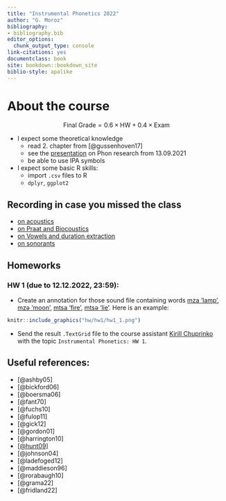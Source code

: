 ```yaml
--- 
title: "Instrumental Phonetics 2022"
author: "G. Moroz"
bibliography:
- bibliography.bib
editor_options:
  chunk_output_type: console
link-citations: yes
documentclass: book
site: bookdown::bookdown_site
biblio-style: apalike
---
```


# About the course

$$
\text{Final Grade} = 0.6 \times \text{HW} + 0.4 \times \text{Exam}
$$

* I expect some theoretical knowledge
    * read 2. chapter from [@gussenhoven17]
    * see the [presentation](https://github.com/agricolamz/2021.09.13_HSE_phon_research/raw/master/2021.09.13_HSE_phon_research.pdf) on Phon research from 13.09.2021
    * be able to use IPA symbols
* I expect some basic R skills:
    * import `.csv` files to R
    * `dplyr`, `ggplot2`

## Recording in case you missed the class

* [on acoustics](https://youtu.be/AD2KYpXlo4A)
* [on Praat and Biocoustics](https://www.youtube.com/watch?v=NoZxQiu1fzs&list=PL_HB2SrKjmML6J40SgCIzPT6f0Mz9ogrW&index=2)
* [on Vowels and duration extraction](https://www.youtube.com/watch?v=zdTIzDHnwQo&list=PL_HB2SrKjmML6J40SgCIzPT6f0Mz9ogrW&index=3)
* [on sonorants](https://www.youtube.com/watch?v=Ff7c8SUOxws&list=PL_HB2SrKjmML6J40SgCIzPT6f0Mz9ogrW&index=4)

## Homeworks

### HW 1 (due to 12.12.2022, 23:59): 

* Create an annotation for those sound file containing words [mza 'lamp'](https://github.com/agricolamz/2022_HSE_m_Instrumental_phonetics/blob/master/hw/hw1/01.wav?raw=true), [mzə 'moon'](https://github.com/agricolamz/2022_HSE_m_Instrumental_phonetics/blob/master/hw/hw1/02.wav?raw=true), [mtsa 'fire'](https://github.com/agricolamz/2022_HSE_m_Instrumental_phonetics/blob/master/hw/hw1/03.wav?raw=true), [mtsə 'lie'](https://github.com/agricolamz/2022_HSE_m_Instrumental_phonetics/blob/master/hw/hw1/04.wav?raw=true). Here is an example:

```r
knitr::include_graphics("hw/hw1/hw1_1.png")
```

* Send the result `.TextGrid` file to the course assistant [Kirill Chuprinko](mailto:chuprinko_kirill@mail.ru) with the topic `Instrumental Phonetics: HW 1`.


## Useful references: 

* [@ashby05]
* [@bickford06]
* [@boersma06]
* [@fant70]
* [@fuchs10]
* [@fulop11]
* [@gick12]
* [@gordon01]
* [@harrington10]
* [[@hunt09]](https://dspace.mit.edu/bitstream/handle/1721.1/52797/547382338-MIT.pdf;sequence=2)
* [@johnson04]
* [@ladefoged12]
* [@maddieson96]
* [@rorabaugh10]
* [@grama22]
* [@fridland22]
